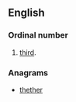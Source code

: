==English==

===Ordinal number===
{{infl|en|ordinal number}}

# {{rare|nonstandard}} [[third]].

===Anagrams===
* [[thether#English|thether]]